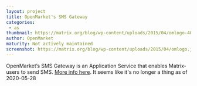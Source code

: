 ```yaml
---
layout: project
title: OpenMarket's SMS Gateway
categories:
 - as
thumbnail: https://matrix.org/blog/wp-content/uploads/2015/04/omlogo-400x284.jpg
author: OpenMarket
maturity: Not actively maintained
screenshot: https://matrix.org/blog/wp-content/uploads/2015/04/omlogo.jpg
---
```


OpenMarket’s SMS Gateway is an Application Service that enables Matrix-users to send SMS. [More info here](https://matrix.org/blog/2015/02/26/welcoming-the-openmarket-matrix-gateway/).
It seems like it's no longer a thing as of 2020-05-28

